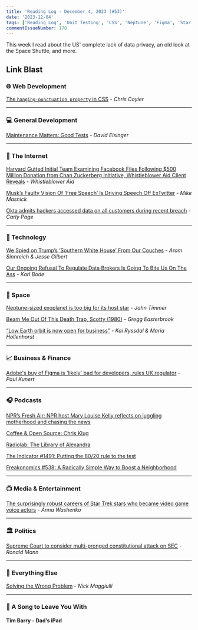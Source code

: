 ```yaml
---
title: 'Reading Log - December 4, 2023 (#53)'
date: '2023-12-04'
tags: ['Reading Log', 'Unit Testing', 'CSS', 'Neptune', 'Figma', 'Star Trek']
commentIssueNumber: 178
---
```


This week I read about the US' complete lack of data privacy, an old look at the Space Shuttle, and more.

## Link Blast

### 🌐 Web Development

[The `hanging-punctuation property` in CSS](https://chriscoyier.net/2023/11/27/the-hanging-punctuation-property-in-css/) - *Chris Coyier*

---

### 💻 General Development

[Maintenance Matters: Good Tests](https://www.viget.com/articles/maintenance-matters-good-tests/) - *David Eisinger*

---

### 📡 The Internet

[Harvard Gutted Initial Team Examining Facebook Files Following $500 Million Donation from Chan Zuckerberg Initiative, Whistleblower Aid Client Reveals](https://live-whistleblower-aid.pantheonsite.io/joan-donovan-press-release/) - *Whistleblower Aid*

[Musk’s Faulty Vision Of ‘Free Speech’ Is Driving Speech Off ExTwitter](https://www.techdirt.com/2023/11/29/musks-faulty-vision-of-free-speech-is-driving-speech-off-extwitter/) - *Mike Masnick*

[Okta admits hackers accessed data on all customers during recent breach](https://techcrunch.com/2023/11/29/okta-admits-hackers-accessed-data-on-all-customers-during-recent-breach/) - *Carly Page*

---

### 🔌 Technology

[We Spied on Trump’s ‘Southern White House’ From Our Couches](https://www.rollingstone.com/culture/culture-features/data-brokers-trump-tech-spying-privacy-threat-1234897098/) - *Aram Sinnreich & Jesse Gilbert*

[Our Ongoing Refusal To Regulate Data Brokers Is Going To Bite Us On The Ass](https://www.techdirt.com/2023/12/04/our-ongoing-refusal-to-regulate-data-brokers-is-going-to-bite-us-on-the-ass/) - *Karl Bode*

---

### 🚀 Space

[Neptune-sized exoplanet is too big for its host star](https://arstechnica.com/science/2023/12/neptune-sized-exoplanet-is-too-big-for-its-host-star/) - *John Timmer*

[Beam Me Out Of This Death Trap, Scotty (1980)](http://www.iasa-intl.com/folders/shuttle/GoodbyeColumbia.html) - *Gregg Easterbrook*

[“Low Earth orbit is now open for business”](https://www.marketplace.org/2023/11/29/low-earth-orbit-open-for-business-varda-space-industries/) - *Kai Ryssdal & Maria Hollenhorst*

---

### 📈 Business & Finance

[Adobe's buy of Figma is 'likely' bad for developers, rules UK regulator](https://www.theregister.com/2023/11/29/adobes_buy_of_figma_is/) - *Paul Kunert*

---

### 🎧 Podcasts

[NPR’s Fresh Air: NPR host Mary Louise Kelly reflects on juggling motherhood and chasing the news](https://www.npr.org/2023/04/11/1169205866/npr-host-mary-louise-kelly-reflects-on-juggling-motherhood-and-chasing-the-news)

[Coffee & Open Source: Chris Klug](https://www.coffeeandopensource.com/guest/chris-klug.html)

[Radiolab: The Library of Alexandra](https://www.radiolab.org/podcast/library-alexandra)

[The Indicator #1491: Putting the 80/20 rule to the test](https://www.npr.org/2023/11/29/1197958541/pareto-principle-80-20-rule-to-the-test)

[Freakonomics #538: A Radically Simple Way to Boost a Neighborhood](https://freakonomics.com/podcast/a-radically-simple-way-to-boost-a-neighborhood/)

---

### 📺 Media & Entertainment

[The surprisingly robust careers of Star Trek stars who became video game voice actors](https://arstechnica.com/gaming/2023/12/live-long-and-prosper-a-retrospective-of-video-game-roles-played-by-star-trek-actors/) - *Anna Washenko*

---

### 🏛️ Politics

[Supreme Court to consider multi-pronged constitutional attack on SEC](https://www.scotusblog.com/2023/11/justices-to-consider-multi-pronged-constitutional-attack-on-sec/) - *Ronald Mann*

---

### 🎒 Everything Else

[Solving the Wrong Problem](https://ofdollarsanddata.com/solving-the-wrong-problem/) - *Nick Maggiulli*

---

### 🎵 A Song to Leave You With

#### Tim Barry - Dad’s iPad

<YouTubeEmbed id="uaFh068POWM" title="Tim Barry - Dad’s iPad" />

